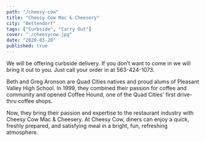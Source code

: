 ```yaml
---
path: "/cheesy-cow"
title: "Cheesy Cow Mac & Cheesery"
city: "Bettendorf"
tags: ["Curbside", "Carry Out"]
cover: "./cheesycow.jpg"
date: "2020-03-28"
published: true
---
```


We will be offering curbside delivery. If you don’t want to come in we will bring it out to you. Just call your order in at 563-424-1073.

Beth and Greg Aronson are Quad Cities natives and proud alums of Pleasant Valley High School. In 1999, they combined their passion for coffee and community and opened Coffee Hound, one of the Quad Cities' first drive-thru coffee shops.

Now, they bring their passion and expertise to the restaurant industry with Cheesy Cow Mac & Cheesery. At Cheesy Cow, diners can enjoy a quick, freshly prepared, and satisfying meal in a bright, fun, refreshing atmosphere.
